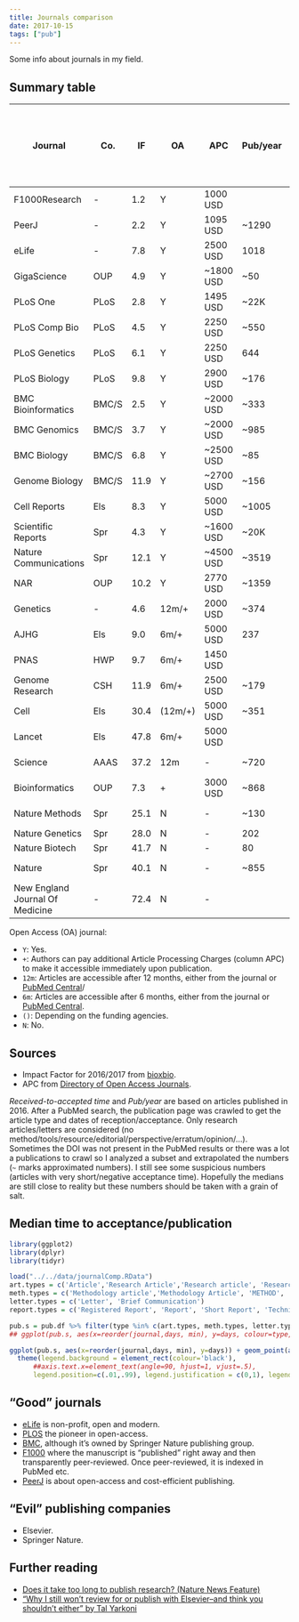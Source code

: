 ```yaml
---
title: Journals comparison
date: 2017-10-15
tags: ["pub"]
---
```


Some info about journals in my field.

## Summary table


| Journal                         | Co.   |   IF | OA      | APC       | Pub/year | Received-to-accepted in days. median (75th perc.) |
| ---                             | ---   |  --- | ---     | ---       | ---      | ---                                               |
| F1000Research                   | -     |  1.2 | Y       | 1000 USD  |          |                                                   |
| PeerJ                           | -     |  2.2 | Y       | 1095 USD  | ~1290    | ~88 (139)                                         |
| eLife                           | -     |  7.8 | Y       | 2500 USD  | 1018     | 121 (155)                                         |
| GigaScience                     | OUP   |  4.9 | Y       | ~1800 USD | ~50      | ~126 (195)                                        |
| PLoS One                        | PLoS  |  2.8 | Y       | 1495 USD  | ~22K     | ~122 (182)                                        |
| PLoS Comp Bio                   | PLoS  |  4.5 | Y       | 2250 USD  | ~550     | ~159 (217)                                        |
| PLoS Genetics                   | PLoS  |  6.1 | Y       | 2250 USD  | 644      | 150 (202)                                         |
| PLoS Biology                    | PLoS  |  9.8 | Y       | 2900 USD  | ~176     | ~141 (175)                                        |
| BMC Bioinformatics              | BMC/S |  2.5 | Y       | ~2000 USD | ~333     | ~169 (231)                                        |
| BMC Genomics                    | BMC/S |  3.7 | Y       | ~2000 USD | ~985     | ~138 (190)                                        |
| BMC Biology                     | BMC/S |  6.8 | Y       | ~2500 USD | ~85      | ~70 (108)                                         |
| Genome Biology                  | BMC/S | 11.9 | Y       | ~2700 USD | ~156     | ~106 (143)                                        |
| Cell Reports                    | Els   |  8.3 | Y       | 5000 USD  | ~1005    | ~168 (241)                                        |
| Scientific Reports              | Spr   |  4.3 | Y       | ~1600 USD | ~20K     | ~104 (151)                                        |
| Nature Communications           | Spr   | 12.1 | Y       | ~4500 USD | ~3519    | ~168 (228)                                        |
| NAR                             | OUP   | 10.2 | Y       | 2770 USD  | ~1359    | ~82 (131)                                         |
| Genetics                        | -     |  4.6 | 12m/+   | 2000 USD  | ~374     | ~104 (163)                                        |
| AJHG                            | Els   |  9.0 | 6m/+    | 5000 USD  | 237      | 89 (121)                                          |
| PNAS                            | HWP   |  9.7 | 6m/+    | 1450 USD  |          |                                                   |
| Genome Research                 | CSH   | 11.9 | 6m/+    | 2500 USD  | ~179     | ~188 (242)                                        |
| Cell                            | Els   | 30.4 | (12m/+) | 5000 USD  | ~351     | ~149 (193)                                        |
| Lancet                          | Els   | 47.8 | 6m/+    | 5000 USD  |          |                                                   |
| Science                         | AAAS  | 37.2 | 12m     | -         | ~720     | ~112 (162)                                        |
| Bioinformatics                  | OUP   |  7.3 | +       | 3000 USD  | ~868     | ~126 (180)                                        |
| Nature Methods                  | Spr   | 25.1 | N       | -         | ~130     | ~146 (187)                                        |
| Nature Genetics                 | Spr   | 28.0 | N       | -         | 202      | 147 (203)                                         |
| Nature Biotech                  | Spr   | 41.7 | N       | -         | 80       | 202 (262)                                         |
| Nature                          | Spr   | 40.1 | N       | -         | ~855     | ~175 (246)                                        |
| New England Journal Of Medicine | -     | 72.4 | N       | -         |          |                                                   |

Open Access (OA) journal:

- `Y`: Yes.
- `+`: Authors can pay additional Article Processing Charges (column APC) to make it accessible immediately upon publication.
- `12m`: Articles are accessible after 12 months, either from the journal or [PubMed Central](https://www.ncbi.nlm.nih.gov/pmc/)/
- `6m`: Articles are accessible after 6 months, either from the journal or [PubMed Central](https://www.ncbi.nlm.nih.gov/pmc/).
- `()`: Depending on the funding agencies.
- `N`: No.

## Sources

- Impact Factor for 2016/2017 from [bioxbio](http://www.bioxbio.com/if/).
- APC from [Directory of Open Access Journals](https://doaj.org/).

*Received-to-accepted time* and *Pub/year* are based on articles published in 2016. After a PubMed search, the publication page was crawled to get the article type and dates of reception/acceptance. Only research articles/letters are considered (no method/tools/resource/editorial/perspective/erratum/opinion/...). Sometimes the DOI was not present in the PubMed results or there was a lot a publications to crawl so I analyzed a subset and extrapolated the numbers (`~` marks approximated numbers). I still see some suspicious numbers (articles with very short/negative acceptance time). Hopefully the medians are still close to reality but these numbers should be taken with a grain of salt.

## Median time to acceptance/publication

```r
library(ggplot2)
library(dplyr)
library(tidyr)

load("../../data/journalComp.RData")
art.types = c('Article','Research Article','Research article', 'Research', 'PEER-REVIEWED', 'INVESTIGATIONS','Feature Article','Meta-Research Article')
meth.types = c('Methodology article','Methodology Article', 'METHOD', 'Method','Methodolgy article')
letter.types = c('Letter', 'Brief Communication')
report.types = c('Registered Report', 'Report', 'Short Report', 'Technical Report')

pub.s = pub.df %>% filter(type %in% c(art.types, meth.types, letter.types, report.types)) %>% group_by(journal) %>% summarize(n=sum(ss), ra=median(ra, na.rm=TRUE), rp=median(rp, na.rm=TRUE)) %>% gather(type,days, -n, -journal) %>% mutate(type=factor(type, levels=c('ra','rp'),labels=c('accepted', 'published')), pubs=cut(n, c(0,300,1000,2e4,Inf), labels=c('<300','300-1000','1000-20K','>20K')))
## ggplot(pub.s, aes(x=reorder(journal,days, min), y=days, colour=type, size=pubs)) + geom_point() + theme_bw() + theme(axis.text.x=element_text(angle=90, hjust=1, vjust=.5), legend.position=c(.99,.01), legend.justification = c(1,0), legend.box='horizontal') + scale_y_continuous(breaks=seq(0,max(pub.s$days),25), limits=c(0,max(pub.s$days))) + xlab('') + ylab('median time (days)') + scale_colour_brewer(palette='Set1', name='received to', direction=-1) + scale_size_manual(name='research article/year', values=c(2,4,6)) + guides(colour = guide_legend(override.aes = list(size=3)))

ggplot(pub.s, aes(x=reorder(journal,days, min), y=days)) + geom_point(aes(colour=type, size=pubs)) + theme_bw() + geom_hline(yintercept=0) + 
  theme(legend.background = element_rect(colour='black'),
      ##axis.text.x=element_text(angle=90, hjust=1, vjust=.5),
      legend.position=c(.01,.99), legend.justification = c(0,1), legend.box='horizontal',, axis.text.x=element_blank()) + scale_y_continuous(breaks=seq(0,max(pub.s$days),25), limits=c(0,max(pub.s$days))) + xlab('') + ylab('median time (days)') + scale_colour_brewer(palette='Set1', name='received to', direction=-1) + scale_size_manual(name='research articles in 2016', values=c(2,4,6,9)) + guides(colour = guide_legend(direction='horizontal', override.aes = list(size=3)), size=guide_legend(direction='horizontal')) + geom_text(aes(label=journal), data=subset(pub.s, type=='accepted'), angle=90, hjust=1, nudge_y = -8)
```

## "Good" journals

- [eLife](https://elifesciences.org/) is non-profit, open and modern.
- [PLOS](https://www.plos.org/which-journal-is-right-for-me) the pioneer in open-access.
- [BMC](http://www.biomedcentral.com/p/the-bmc-series-journals#journallist), although it's owned by Springer Nature publishing group.
- [F1000](https://f1000research.com/) where the manuscript is "published" right away and then transparently peer-reviewed. Once peer-reviewed, it is indexed in PubMed etc.
- [PeerJ](https://peerj.com/) is about open-access and cost-efficient publishing.

## "Evil" publishing companies

- Elsevier.
- Springer Nature.

## Further reading

- [Does it take too long to publish research? (Nature News Feature)](http://www.nature.com/news/does-it-take-too-long-to-publish-research-1.19320)
- ["Why I still won’t review for or publish with Elsevier–and think you shouldn’t either" by Tal Yarkoni](https://www.talyarkoni.org/blog/2016/12/12/why-i-still-wont-review-for-or-publish-with-elsevier-and-think-you-shouldnt-either/)
